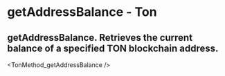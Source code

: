 # getAddressBalance - Ton

## getAddressBalance. Retrieves the current balance of a specified TON blockchain address.


<TonMethod_getAddressBalance />

